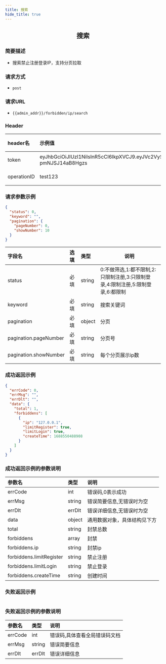 ```yaml
---
title: 搜索
hide_title: true
---
```


<center>

## 搜索

</center>

### 简要描述
- 搜索禁止注册登录IP，支持分页拉取
### 请求方式
- `post` 
### 请求URL
- `{{admin_addr}}/forbidden/ip/search` 


### Header
|header名|示例值|选填|类型|说明|
|:----    |:-------    |:--- |---|------      |
|token|eyJhbGciOiJIUzI1NiIsInR5cCI6IkpXVCJ9.eyJVc2VySUQiOiJhZG1pbjIiLCJVc2VyVHlwZSI6MiwiZXhwIjoxNjk4NTcwOTUwLCJuYmYiOjE2OTA3OTQ2NTAsImlhdCI6MTY5MDc5NDk1MH0.DLbXohAp8mUx_qQZbK47T8GlUMm-pmNJSJ14aB8Hgzs|必填|string||
|operationID|test123|必填|string||


### 请求参数示例


```json
{
  "status": 0,
  "keyword": "",
  "pagination": {
    "pageNumber": 0,
    "showNumber": 10
  }
}
```
|字段名|选填|类型|说明|
|:----    |:-------    |:--- |---|
|status|必填|string|0:不做筛选,1:都不限制,2:只限制注册,3:只限制登录,4:限制注册,5:限制登录,6:都限制|
|keyword|必填|string|搜索关键词|
|pagination|必填|object|分页|
|pagination.pageNumber|必填|string|分页号|
|pagination.showNumber|必填|string|每个分页展示ip数|
### 成功返回示例


```json
{
  "errCode": 0,
  "errMsg": "",
  "errDlt": "",
  "data": {
    "total": 1,
    "forbiddens": [
      {
        "ip": "127.0.0.1",
        "limitRegister": true,
        "limitLogin": true,
        "createTime": 1688550488908
      }
    ]
  }
}
```
### 成功返回示例的参数说明


|参数名|类型|说明|
|:----    |:-------    |:--- |
|errCode|int|错误码,0表示成功|
|errMsg|string|错误简要信息,无错误时为空|
|errDlt|errDlt|错误详细信息,无错误时为空|
|data|object|通用数据对象，具体结构见下方|
|total|string|封禁总数|
|forbiddens|array|封禁|
|forbiddens.ip|string|封禁ip|
|forbiddens.limitRegister|string|禁止注册|
|forbiddens.limitLogin|string|禁止登录|
|forbiddens.createTime|string|创建时间|
### 失败返回示例


```json

```
### 失败返回示例的参数说明


|参数名|类型|说明|
|:----    |:-------    |:--- |
|errCode|int|错误码,具体查看全局错误码文档|
|errMsg|string|错误简要信息|
|errDlt|errDlt|错误详细信息|
